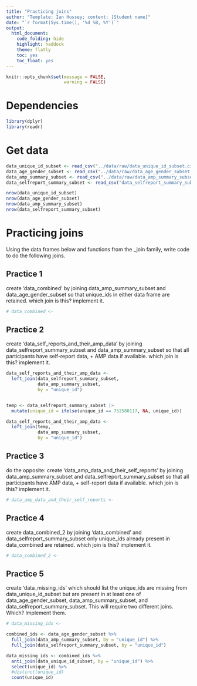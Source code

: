 ```yaml
---
title: "Practicing joins"
author: "Template: Ian Hussey; content: [Student name]"
date: "`r format(Sys.time(), '%d %B, %Y')`"
output:
  html_document:
    code_folding: hide
    highlight: haddock
    theme: flatly
    toc: yes
    toc_float: yes
---
```


```r

knitr::opts_chunk$set(message = FALSE,
                      warning = FALSE)

```

# Dependencies

```r

library(dplyr)
library(readr)

```

# Get data

```r

data_unique_id_subset <- read_csv("../data/raw/data_unique_id_subset.csv")
data_age_gender_subset <- read_csv("../data/raw/data_age_gender_subset.csv")
data_amp_summary_subset <- read_csv("../data/raw/data_amp_summary_subset.csv")
data_selfreport_summary_subset <- read_csv("data_selfreport_summary_subset.csv")

nrow(data_unique_id_subset)
nrow(data_age_gender_subset)
nrow(data_amp_summary_subset)
nrow(data_selfreport_summary_subset)

```

# Practicing joins

Using the data frames below and functions from the _join family, write code to do the following joins.  

## Practice 1

create 'data_combined' by joining data_amp_summary_subset and data_age_gender_subset so that unique_ids in either data frame are retained. which join is this? implement it. 

```r

# data_combined <- 

```

## Practice 2

create 'data_self_reports_and_their_amp_data' by joining data_selfreport_summary_subset and data_amp_summary_subset so that all participants have self-report data, + AMP data if available. which join is this? implement it. 

```r

data_self_reports_and_their_amp_data <-
  left_join(data_selfreport_summary_subset,
            data_amp_summary_subset,
            by = "unique_id")


temp <- data_selfreport_summary_subset |>
  mutate(unique_id = ifelse(unique_id == 752580117, NA, unique_id))

data_self_reports_and_their_amp_data <-
  left_join(temp,
            data_amp_summary_subset,
            by = "unique_id")

```

## Practice 3

do the opposite: create 'data_amp_data_and_their_self_reports' by joining data_amp_summary_subset and data_selfreport_summary_subset so that all participants have AMP data, + self-report data if available. which join is this? implement it. 

```r

# data_amp_data_and_their_self_reports <- 

```

## Practice 4

create data_combined_2 by joining 'data_combined' and data_selfreport_summary_subset only unique_ids already present in data_combined are retained. which join is this? implement it. 

```r

# data_combined_2 <- 

```

## Practice 5

create 'data_missing_ids' which should list the unique_ids are missing from data_unique_id_subset but are present in at least one of data_age_gender_subset, data_amp_summary_subset, and data_selfreport_summary_subset. This will require two different joins. Which? Implement them.

```r

# data_missing_ids <- 

combined_ids <- data_age_gender_subset %>%
  full_join(data_amp_summary_subset, by = "unique_id") %>% 
  full_join(data_selfreport_summary_subset, by = "unique_id")

data_missing_ids <- combined_ids %>%
  anti_join(data_unique_id_subset, by = "unique_id") %>% 
  select(unique_id) %>% 
  #distinct(unique_id)
  count(unique_id)

```



